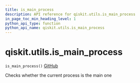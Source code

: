 ```yaml
---
title: is_main_process
description: API reference for qiskit.utils.is_main_process
in_page_toc_min_heading_level: 1
python_api_type: function
python_api_name: qiskit.utils.is_main_process
---
```


# qiskit.utils.is\_main\_process

<span id="qiskit.utils.is_main_process" />

`is_main_process()` [GitHub](https://github.com/qiskit/qiskit/tree/stable/0.21/qiskit/utils/multiprocessing.py "view source code")

Checks whether the current process is the main one

